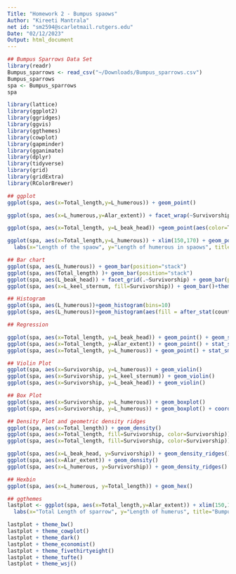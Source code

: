 ```yaml
---
Title: "Homework 2 - Bumpus spaows"
Author: "Kireeti Mantrala"
net id: "sm2594@scarletmail.rutgers.edu"
Date: "02/12/2023"
Output: html_document
---
```

```r
## Bumpus Sparrows Data Set
library(readr)
Bumpus_sparrows <- read_csv("~/Downloads/Bumpus_sparrows.csv")
Bumpus_sparrows
spa <- Bumpus_sparrows
spa

library(lattice)
library(ggplot2)
library(ggridges)
library(ggvis)
library(ggthemes)
library(cowplot)
library(gapminder)
library(gganimate)
library(dplyr)
library(tidyverse)
library(grid)
library(gridExtra)
library(RColorBrewer)

## ggplot
ggplot(spa, aes(x=Total_length,y=L_humerous)) + geom_point()

ggplot(spa, aes(x=L_humerous,y=Alar_extent)) + facet_wrap(~Survivorship) + geom_point()

ggplot(spa, aes(x=Total_length, y=L_beak_head)) +geom_point(aes(color=Total_length))

ggplot(spa, aes(x=Total_length,y=L_humerous)) + xlim(150,170) + geom_point(colour="steelblue", pch=3) + 
  labs(x="Length of the spaow", y="Length of humerous in spaows", title="Bumpus spaow Data") 

## Bar chart
ggplot(spa, aes(L_humerous)) + geom_bar(position="stack") 
ggplot(spa, aes(Total_length) )+ geom_bar(position="stack") 
ggplot(spa, aes(L_beak_head)) + facet_grid(.~Survivorship) + geom_bar(position="dodge")
ggplot(spa, aes(x=L_keel_sternum, fill=Survivorship)) + geom_bar()+theme_bw()

## Histogram
ggplot(spa, aes(L_humerous))+geom_histogram(bins=10)
ggplot(spa, aes(L_humerous))+geom_histogram(aes(fill = after_stat(count)))

## Regression

ggplot(spa, aes(x=Total_length, y=L_beak_head)) + geom_point() + geom_smooth(method=lm)
ggplot(spa, aes(x=Total_length, y=Alar_extent)) + geom_point() + stat_smooth()
ggplot(spa, aes(x=Total_length, y=L_humerous)) + geom_point() + stat_smooth()

## Violin Plot 
ggplot(spa, aes(x=Survivorship, y=L_humerous)) + geom_violin()
ggplot(spa, aes(x=Survivorship, y=L_keel_sternum)) + geom_violin()
ggplot(spa, aes(x=Survivorship, y=L_beak_head)) + geom_violin()

## Box Plot
ggplot(spa, aes(x=Survivorship, y=L_humerous)) + geom_boxplot()
ggplot(spa, aes(x=Survivorship, y=L_humerous)) + geom_boxplot() + coord_flip()

## Density Plot and geometric density ridges
ggplot(spa, aes(x=Total_length)) + geom_density() 
ggplot(spa, aes(x=Total_length, fill=Survivorship, color=Survivorship)) + geom_density() 
ggplot(spa, aes(x=Total_length, fill=Survivorship, color=Survivorship)) + geom_density(alpha=0.3, aes(y=..scaled..)) 

ggplot(spa, aes(x=L_beak_head, y=Survivorship)) + geom_density_ridges() 
ggplot(spa, aes(x=Alar_extent)) + geom_density() 
ggplot(spa, aes(x=L_humerous, y=Survivorship)) + geom_density_ridges()

## Hexbin
ggplot(spa, aes(x=L_humerous, y=Total_length)) + geom_hex() 

## ggthemes
lastplot <- ggplot(spa, aes(x=Total_length,y=Alar_extent)) + xlim(150,170) + geom_point(aes(color=Survivorship)) + stat_smooth() + 
  labs(x="Total Length of sparrow", y="Length of humerus", title="Bumpus sparrows") 

lastplot + theme_bw()
lastplot + theme_cowplot()
lastplot + theme_dark()
lastplot + theme_economist()
lastplot + theme_fivethirtyeight()
lastplot + theme_tufte()
lastplot + theme_wsj()

```





